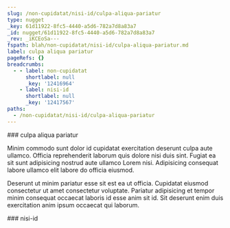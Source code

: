 ```yaml
---
slug: /non-cupidatat/nisi-id/culpa-aliqua-pariatur
type: nugget
_key: 61d11922-8fc5-4440-a5d6-782a7d8a83a7
_id: nugget/61d11922-8fc5-4440-a5d6-782a7d8a83a7
_rev: _iKCEoSa---
fspath: blah/non-cupidatat/nisi-id/culpa-aliqua-pariatur.md
label: culpa aliqua pariatur
pageRefs: {}
breadcrumbs:
  - - label: non-cupidatat
      shortlabel: null
      _key: '12416964'
    - label: nisi-id
      shortlabel: null
      _key: '12417567'
paths:
  - /non-cupidatat/nisi-id/culpa-aliqua-pariatur
---
```


<NuggetArea>
<Nugget slug="/non-cupidatat/nisi-id/culpa-aliqua-pariatur" type="nugget" _key="61d11922-8fc5-4440-a5d6-782a7d8a83a7" _id="nugget/61d11922-8fc5-4440-a5d6-782a7d8a83a7" _rev="_iKCEoSa---" fspath="blah/non-cupidatat/nisi-id/culpa-aliqua-pariatur.md" label="culpa aliqua pariatur" paths="/non-cupidatat/nisi-id/culpa-aliqua-pariatur">
<NuggetBody>
### culpa aliqua pariatur

Minim commodo sunt dolor id cupidatat exercitation deserunt culpa aute ullamco. Officia reprehenderit laborum quis dolore nisi duis sint. Fugiat ea sit sunt adipisicing nostrud aute ullamco Lorem nisi. Adipisicing consequat labore ullamco elit labore do officia eiusmod.

Deserunt ut minim pariatur esse sit est ea ut officia. Cupidatat eiusmod consectetur ut amet consectetur voluptate. Pariatur adipisicing et tempor minim consequat occaecat laboris id esse anim sit id. Sit deserunt enim duis exercitation anim ipsum occaecat qui laborum.

</NuggetBody>
<Breadcrumbs>
<Crumbs>
<Crumb _key="12416964" label="non-cupidatat" /><Crumb _key="12417567" label="nisi-id" />
</Crumbs>
</Breadcrumbs>
</Nugget>

<NuggetsInbound>
</NuggetsInbound>
<NuggetsOutbound>
</NuggetsOutbound>
</NuggetArea>
<PassagesInbound>
<Passage direction="inbound" type="passage" _key="12417567" _id="passage/12417567" _rev="_iKCEoSO---" label="nisi-id" passage="nisi-id" fspath="blah/non-cupidatat/nisi-id" paths="/non-cupidatat/nisi-id" slug="/non-cupidatat/nisi-id">
<NuggetBody>
### nisi-id

</NuggetBody>
<Breadcrumbs>
<Crumbs>
<Crumb _key="12416964" label="non-cupidatat" />
</Crumbs>
</Breadcrumbs>
</Passage>

</PassagesInbound>
<PassagesOutbound>
</PassagesOutbound>